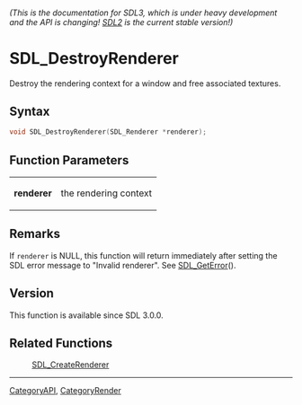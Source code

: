 ====== (This is the documentation for SDL3, which is under heavy development and the API is changing! [https://wiki.libsdl.org/SDL2/ SDL2] is the current stable version!) ======
= SDL_DestroyRenderer =

Destroy the rendering context for a window and free associated textures.

== Syntax ==

<syntaxhighlight lang='c'>
void SDL_DestroyRenderer(SDL_Renderer *renderer);
</syntaxhighlight>

== Function Parameters ==

{|
|'''renderer'''
|the rendering context
|}

== Remarks ==

If <code>renderer</code> is NULL, this function will return immediately
after setting the SDL error message to "Invalid renderer". See
[[SDL_GetError]]().

== Version ==

This function is available since SDL 3.0.0.

== Related Functions ==

:[[SDL_CreateRenderer]]

----
[[CategoryAPI]], [[CategoryRender]]


